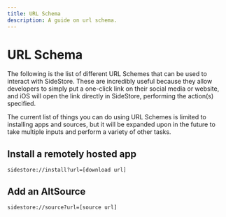 ```yaml
---
title: URL Schema
description: A guide on url schema.
---
```


# URL Schema

The following is the list of different URL Schemes that can be used to interact with SideStore. These are incredibly useful because they allow developers to simply put a one-click link on their social media or website, and iOS will open the link directly in SideStore, performing the action(s) specified.

The current list of things you can do using URL Schemes is limited to installing apps and sources, but it will be expanded upon in the future to take multiple inputs and perform a variety of other tasks.

## Install a remotely hosted app

```
sidestore://install?url=[download url]
```

## Add an AltSource

```
sidestore://source?url=[source url]
```
